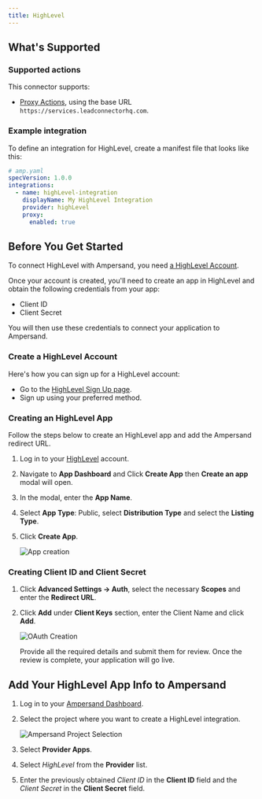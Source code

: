 ```yaml
---
title: HighLevel
---
```

## What's Supported

### Supported actions

This connector supports:
- [Proxy Actions](/define-integrations/proxy-actions), using the base URL `https://services.leadconnectorhq.com`.

### Example integration

To define an integration for HighLevel, create a manifest file that looks like this:

```YAML
# amp.yaml
specVersion: 1.0.0
integrations: 
  - name: highLevel-integration
    displayName: My HighLevel Integration
    provider: highLevel
    proxy:
      enabled: true
```

## Before You Get Started

To connect HighLevel with Ampersand, you need [a HighLevel Account](https://marketplace.gohighlevel.com/signup).

Once your account is created, you'll need to create an app in HighLevel and obtain the following credentials from your app:

- Client ID
- Client Secret

You will then use these credentials to connect your application to Ampersand.

### Create a HighLevel Account

Here's how you can sign up for a HighLevel account:

- Go to the [HighLevel Sign Up page](https://marketplace.gohighlevel.com/signup).
- Sign up using your preferred method.

### Creating an HighLevel App

Follow the steps below to create an HighLevel app and add the Ampersand redirect URL.

1. Log in to your [HighLevel](https://marketplace.gohighlevel.com/login) account.

2. Navigate to **App Dashboard** and Click **Create App** then **Create an app** modal will open.

3. In the modal, enter the **App Name**. 

4. Select **App Type**: Public, select **Distribution Type** and select the **Listing Type**.

5. Click **Create App**.

    ![App creation](/images/provider-guides/highlevel.gif)

### Creating Client ID and Client Secret

1. Click **Advanced Settings -> Auth**, select the necessary **Scopes** and enter the **Redirect URL**.
 
2. Click **Add** under **Client Keys** section, enter the Client Name and click **Add**.

    ![OAuth Creation](/images/provider-guides/highlevel_OAuth.gif)

    Provide all the required details and submit them for review. Once the review is complete, your application will go live.

## Add Your HighLevel App Info to Ampersand

1. Log in to your [Ampersand Dashboard](https://dashboard.withampersand.com).

2. Select the project where you want to create a HighLevel integration.

   ![Ampersand Project Selection](/images/provider-guides/31a6a12-Ampersand.png)

3. Select **Provider Apps**.

4. Select _HighLevel_ from the **Provider** list.

5. Enter the previously obtained _Client ID_ in the **Client ID** field and the _Client Secret_ in the **Client Secret** field.
 